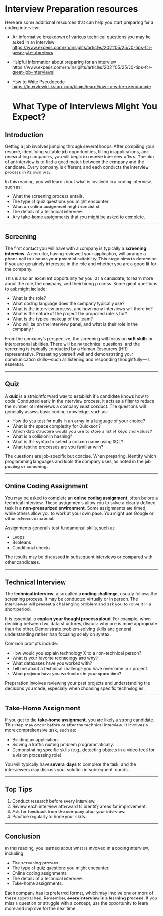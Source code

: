 # Interview Preparation resources

Here are some additional resources that can help you start preparing for a coding interview:

- An informative breakdown of various
  technical questions you may be asked in an interview
  https://www.experis.com/en/insights/articles/2021/05/25/20-tips-for-great-job-interviews

- Helpful information about
  preparing for an interview
  https://www.experis.com/en/insights/articles/2021/05/25/20-tips-for-great-job-interviews|

- How to Write Pseudocode  https://interviewkickstart.com/blogs/learn/how-to-write-pseudocode

  # What Type of Interviews Might You Expect?

## Introduction

Getting a job involves jumping through several hoops. After compiling your résumé, identifying suitable job opportunities, filling in applications, and researching companies, you will begin to receive interview offers. The aim of an interview is to find a good match between the company and the candidate. Every company is different, and each conducts the interview process in its own way.

In this reading, you will learn about what is involved in a coding interview, such as:

- What the screening process entails.
- The type of quiz questions you might encounter.
- What an online assignment might consist of.
- The details of a technical interview.
- Any take-home assignments that you might be asked to complete.

---

## Screening

The first contact you will have with a company is typically a **screening interview**. A recruiter, having reviewed your application, will arrange a phone call to discuss your potential suitability. This stage aims to determine if you are genuinely interested in the role and whether you are a good fit for the company.

This is also an excellent opportunity for you, as a candidate, to learn more about the role, the company, and their hiring process. Some great questions to ask might include:

- What is the role?
- What coding language does the company typically use?
- What is the interview process, and how many interviews will there be?
- What is the nature of the project the proposed role is for?
- What is the typical makeup of the team?
- Who will be on the interview panel, and what is their role in the company?

From the company’s perspective, the screening will focus on **soft skills** or interpersonal abilities. There will be no technical questions, and the screening is typically conducted by a Human Resources (HR) representative. Presenting yourself well and demonstrating your communication skills—such as listening and responding thoughtfully—is essential.

---

## Quiz

A **quiz** is a straightforward way to establish if a candidate knows how to code. Conducted early in the interview process, it acts as a filter to reduce the number of interviews a company must conduct. The questions will generally assess basic coding knowledge, such as:

- How do you test for nulls in an array in a language of your choice?
- What is the space complexity for Quicksort?
- Which data structure would you use to store a list of keys and values?
- What is a collision in hashing?
- What is the syntax to select a column name using SQL?
- What testing processes are you familiar with?

The questions are job-specific but concise. When preparing, identify which programming languages and tools the company uses, as noted in the job posting or screening.

---

## Online Coding Assignment

You may be asked to complete an **online coding assignment**, often before a technical interview. These assignments allow you to solve a clearly defined task in a **non-pressurized environment**. Some assignments are timed, while others allow you to work at your own pace. You might use Google or other reference material.

Assignments generally test fundamental skills, such as:

- Loops
- Booleans
- Conditional checks

The results may be discussed in subsequent interviews or compared with other candidates.

---

## Technical Interview

The **technical interview**, also called a **coding challenge**, usually follows the screening process. It may be conducted virtually or in person. The interviewer will present a challenging problem and ask you to solve it in a short period.

It is essential to **explain your thought process aloud**. For example, when deciding between two data structures, discuss why one is more appropriate than the other. Demonstrate problem-solving skills and general understanding rather than focusing solely on syntax.

Common prompts include:

- How would you explain technology X to a non-technical person?
- What is your favorite technology and why?
- What databases have you worked with?
- Tell me about a technical challenge you have overcome in a project.
- What projects have you worked on in your spare time?

Preparation involves reviewing your past projects and understanding the decisions you made, especially when choosing specific technologies.

---

## Take-Home Assignment

If you get to the **take-home assignment**, you are likely a strong candidate. This step may occur before or after the technical interview. It involves a more comprehensive task, such as:

- Building an application.
- Solving a traffic routing problem programmatically.
- Demonstrating specific skills (e.g., detecting objects in a video feed for a vision processing role).

You will typically have **several days** to complete the task, and the interviewers may discuss your solution in subsequent rounds.

---

## Top Tips

1. Conduct research before every interview.
2. Review each interview afterward to identify areas for improvement.
3. Ask for feedback from the company after your interview.
4. Practice regularly to hone your skills.

---

## Conclusion

In this reading, you learned about what is involved in a coding interview, including:

- The screening process.
- The type of quiz questions you might encounter.
- Online coding assignments.
- The details of a technical interview.
- Take-home assignments.

Each company has its preferred format, which may involve one or more of these approaches. Remember, **every interview is a learning process**. If you miss a question or struggle with a concept, use the opportunity to learn more and improve for the next time.
